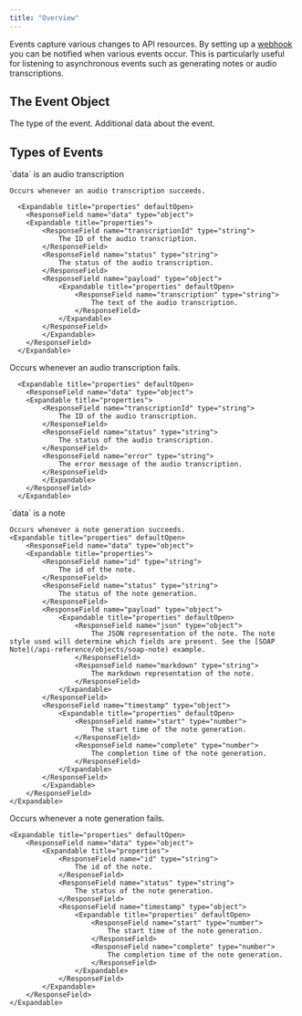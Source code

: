 ```yaml
---
title: "Overview"
---
```


Events capture various changes to API resources.
By setting up a [webhook](/api-reference/events/webhooks) you can be notified when various events occur. 
This is particularly useful for listening to asynchronous events such as generating notes or audio transcriptions.

## The Event Object

<ResponseField name="type" type="string">
    The type of the event.
</ResponseField>

<ResponseField name="data" type="object">
    Additional data about the event. 
</ResponseField>

## Types of Events

<ResponseField name="audio_transcription.succeeded">
    `data` is an audio transcription

    Occurs whenever an audio transcription succeeds.

      <Expandable title="properties" defaultOpen>
        <ResponseField name="data" type="object">
        <Expandable title="properties">
            <ResponseField name="transcriptionId" type="string">
                The ID of the audio transcription.
            </ResponseField>
            <ResponseField name="status" type="string">
                The status of the audio transcription.
            </ResponseField>
            <ResponseField name="payload" type="object">
                <Expandable title="properties" defaultOpen>
                    <ResponseField name="transcription" type="string">
                        The text of the audio transcription.
                    </ResponseField>
                </Expandable>
            </ResponseField>
            </Expandable>
        </ResponseField>
      </Expandable>
</ResponseField>

<ResponseField name="audio_transcription.failed">
    Occurs whenever an audio transcription fails.

      <Expandable title="properties" defaultOpen>
        <ResponseField name="data" type="object">
        <Expandable title="properties">
            <ResponseField name="transcriptionId" type="string">
                The ID of the audio transcription.
            </ResponseField>
            <ResponseField name="status" type="string">
                The status of the audio transcription.
            </ResponseField>
            <ResponseField name="error" type="string">
                The error message of the audio transcription.
            </ResponseField>
            </Expandable>
        </ResponseField>
      </Expandable>
</ResponseField>

<ResponseField name="note_generation.succeeded">
    `data` is a note

    Occurs whenever a note generation succeeds.
    <Expandable title="properties" defaultOpen>
        <ResponseField name="data" type="object">
        <Expandable title="properties">
            <ResponseField name="id" type="string">
                The id of the note.
            </ResponseField>
            <ResponseField name="status" type="string">
                The status of the note generation.
            </ResponseField>
            <ResponseField name="payload" type="object">
                <Expandable title="properties" defaultOpen>
                    <ResponseField name="json" type="object">
                        The JSON representation of the note. The note style used will determine which fields are present. See the [SOAP Note](/api-reference/objects/soap-note) example.
                    </ResponseField>
                    <ResponseField name="markdown" type="string">
                        The markdown representation of the note.
                    </ResponseField>
                </Expandable>
            </ResponseField>
            <ResponseField name="timestamp" type="object">
                <Expandable title="properties" defaultOpen>
                    <ResponseField name="start" type="number">
                        The start time of the note generation.
                    </ResponseField>
                    <ResponseField name="complete" type="number">
                        The completion time of the note generation.
                    </ResponseField>
                </Expandable>
            </ResponseField>
            </Expandable>
        </ResponseField>
    </Expandable>
</ResponseField>

<ResponseField name="note_generation.failed">
    Occurs whenever a note generation fails.

    <Expandable title="properties" defaultOpen>
        <ResponseField name="data" type="object">
            <Expandable title="properties">
                <ResponseField name="id" type="string">
                    The id of the note.
                </ResponseField>
                <ResponseField name="status" type="string">
                    The status of the note generation.
                </ResponseField>
                <ResponseField name="timestamp" type="object">
                    <Expandable title="properties" defaultOpen>
                        <ResponseField name="start" type="number">
                            The start time of the note generation.
                        </ResponseField>
                        <ResponseField name="complete" type="number">
                            The completion time of the note generation.
                        </ResponseField>
                    </Expandable>
                </ResponseField>
            </Expandable>
        </ResponseField>
    </Expandable>
</ResponseField>
